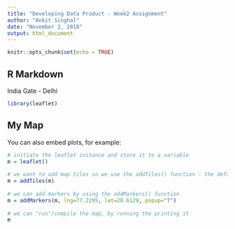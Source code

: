```yaml
---
title: "Developing Data Product - Week2 Assignment"
author: "Ankit Singhal"
date: "November 2, 2018"
output: html_document
---
```


```r
knitr::opts_chunk$set(echo = TRUE)
```

## R Markdown

India Gate - Delhi

```r
library(leaflet)
```

## My Map

You can also embed plots, for example:

```r
# initiate the leaflet instance and store it to a variable
m = leaflet()
    
# we want to add map tiles so we use the addTiles() function - the default is openstreetmap
m = addTiles(m)
    
# we can add markers by using the addMarkers() function
m = addMarkers(m, lng=77.2295, lat=28.6129, popup="T")
    
# we can "run"/compile the map, by running the printing it
m
```
